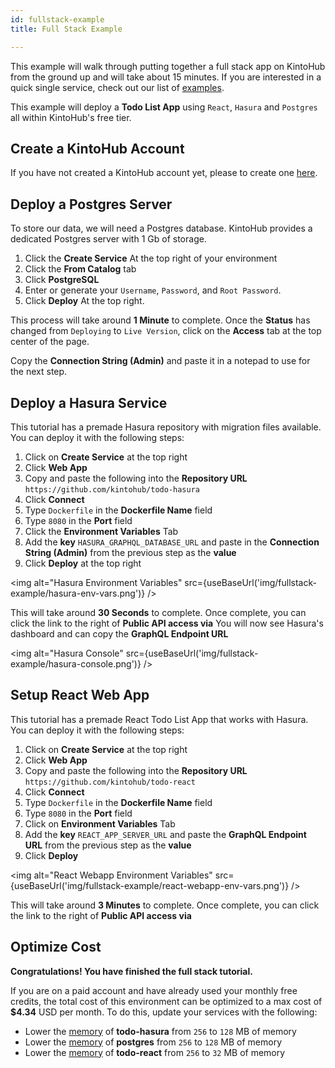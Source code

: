 ```yaml
---
id: fullstack-example
title: Full Stack Example

---
```



This example will walk through putting together a full stack app on KintoHub from the ground up and will take about 15 minutes.
If you are interested in a quick single service, check out our list of [examples](examples/nodejs/nodejs-example).

This example will deploy a **Todo List App** using `React`, `Hasura` and `Postgres` all within KintoHub's free tier.

## Create a KintoHub Account

If you have not created a KintoHub account yet, please to create one [here](https://app.kintohub.com).

## Deploy a Postgres Server

To store our data, we will need a Postgres database.
KintoHub provides a dedicated Postgres server with 1 Gb of storage.

1. Click the **Create Service** At the top right of your environment
2. Click the **From Catalog** tab
3. Click **PostgreSQL**
4. Enter or generate your `Username`, `Password`, and `Root Password`.
5. Click **Deploy** At the top right.

This process will take around **1 Minute** to complete.
Once the **Status** has changed from `Deploying` to `Live Version`, click on the **Access** tab at the top center of the page.

Copy the **Connection String (Admin)** and paste it in a notepad to use for the next step.

## Deploy a Hasura Service

This tutorial has a premade Hasura repository with migration files available.
You can deploy it with the following steps:

1. Click on **Create Service** at the top right
2. Click **Web App**
3. Copy and paste the following into the **Repository URL** `https://github.com/kintohub/todo-hasura`
4. Click **Connect**
5. Type `Dockerfile` in the **Dockerfile Name** field
6. Type `8080` in the **Port** field
7. Click the **Environment Variables** Tab
8. Add the **key** `HASURA_GRAPHQL_DATABASE_URL` and paste in the **Connection String (Admin)** from the previous step as the **value**
9. Click **Deploy** at the top right

<img alt="Hasura Environment Variables" src={useBaseUrl('img/fullstack-example/hasura-env-vars.png')} />



This will take around **30 Seconds** to complete.
Once complete, you can click the link to the right of **Public API access via**
You will now see Hasura's dashboard and can copy the **GraphQL Endpoint URL**

<img alt="Hasura Console" src={useBaseUrl('img/fullstack-example/hasura-console.png')} />


## Setup React Web App

This tutorial has a premade React Todo List App that works with Hasura.
You can deploy it with the following steps:

1. Click on **Create Service** at the top right
2. Click **Web App**
3. Copy and paste the following into the **Repository URL** `https://github.com/kintohub/todo-react`
4. Click **Connect**
5. Type `Dockerfile` in the **Dockerfile Name** field
6. Type `8080` in the **Port** field
5. Click on **Environment Variables** Tab
6. Add the **key** `REACT_APP_SERVER_URL` and paste the **GraphQL Endpoint URL** from the previous step as the **value**
7. Click **Deploy**

<img alt="React Webapp Environment Variables" src={useBaseUrl('img/fullstack-example/react-webapp-env-vars.png')} />

This will take around **3 Minutes** to complete.
Once complete, you can click the link to the right of **Public API access via**

## Optimize Cost

**Congratulations! You have finished the full stack tutorial.**

If you are on a paid account and have already used your monthly free credits, the total cost of this environment can be optimized to a max cost of **$4.34** USD per month.
To do this, update your services with the following:

* Lower the [memory](../anatomy/anatomy-advanced.md#memory) of **todo-hasura** from `256` to `128` MB of memory
* Lower the [memory](../anatomy/anatomy-advanced.md#memory) of **postgres** from `256` to `128` MB of memory
* Lower the [memory](../anatomy/anatomy-advanced.md#memory) of **todo-react** from `256` to `32` MB of memory 


